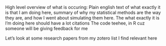 High level overview of what is occuring:
    Plain english text of what exactly it is that I am doing here, summary of
    why my statistical methods are the way they are, and how I went about simulating
    them here.
        The what exactly it is I'm doing here should have a lot citations
    The code teehee, in R cuz someone will be giving feedback for me

Let's look at some research papers from my zotero list I find relevant here
    